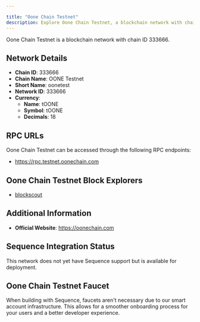 ```yaml
---

title: "Oone Chain Testnet"
description: Explore Oone Chain Testnet, a blockchain network with chain ID 333666. Learn about its native currency, tOONE, and how to interact with the network.
---
```




Oone Chain Testnet is a blockchain network with chain ID 333666.

## Network Details

- **Chain ID**: 333666
- **Chain Name**: OONE Testnet
- **Short Name**: oonetest
- **Network ID**: 333666
- **Currency**: 
  - **Name**: tOONE
  - **Symbol**: tOONE
  - **Decimals**: 18

## RPC URLs

Oone Chain Testnet can be accessed through the following RPC endpoints:

- https://rpc.testnet.oonechain.com

## Oone Chain Testnet Block Explorers

- [blockscout](https://testnet.oonescan.com)

## Additional Information

- **Official Website**: https://oonechain.com

## Sequence Integration Status

This network does not yet have Sequence support but is available for deployment.

## Oone Chain Testnet Faucet

When building with Sequence, faucets aren't necessary due to our smart account infrastructure. This allows for a smoother onboarding process for your users and a better developer experience.
